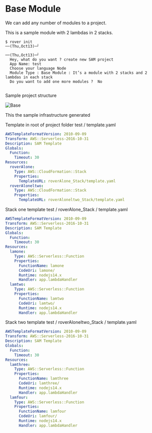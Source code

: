 # Base Module

We can add any number of modules to a project.

This is a sample module with 2 lambdas in 2 stacks.

``` shell
$ rover init                                                                                                                                                                                        ──(Thu,Oct13)─┘
                                                                                                                       ──(Thu,Oct13)─┘
  Hey, what do you want ? create new SAM project
  App Name: test
  Choose your language Node
  Module Type : Base Module : It’s a module with 2 stacks and 2 lambdas in each stack 
  Do you want to add one more modules ?  No


```

Sample project structure


![Base](../.././assets/base.png)


This the sample infrastructure generated

Template in root of project folder
test / template.yaml
```yml
AWSTemplateFormatVersion: 2010-09-09
Transform: AWS::Serverless-2016-10-31
Description: SAM Template
Globals:
  Function:
    Timeout: 30
Resources:
  roverAlone:
    Type: AWS::CloudFormation::Stack
    Properties:
      TemplateURL: roverAlone_Stack/template.yaml
  roverAloneltwo:
    Type: AWS::CloudFormation::Stack
    Properties:
      TemplateURL: roverAloneltwo_Stack/template.yaml
```
Stack one template 
test / roverAlone_Stack / template.yaml
```yml
AWSTemplateFormatVersion: 2010-09-09
Transform: AWS::Serverless-2016-10-31
Description: SAM Template
Globals:
  Function:
    Timeout: 30
Resources:
  lamone:
    Type: AWS::Serverless::Function
    Properties:
      FunctionName: lamone
      CodeUri: lamone/
      Runtime: nodejs14.x
      Handler: app.lambdaHandler
  lamtwo:
    Type: AWS::Serverless::Function
    Properties:
      FunctionName: lamtwo
      CodeUri: lamtwo/
      Runtime: nodejs14.x
      Handler: app.lambdaHandler

```
Stack two template 
test / roverAloneltwo_Stack / template.yaml
```yml
AWSTemplateFormatVersion: 2010-09-09
Transform: AWS::Serverless-2016-10-31
Description: SAM Template
Globals:
  Function:
    Timeout: 30
Resources:
  lamthree:
    Type: AWS::Serverless::Function
    Properties:
      FunctionName: lamthree
      CodeUri: lamthree/
      Runtime: nodejs14.x
      Handler: app.lambdaHandler
  lamfour:
    Type: AWS::Serverless::Function
    Properties:
      FunctionName: lamfour
      CodeUri: lamfour/
      Runtime: nodejs14.x
      Handler: app.lambdaHandler

```
